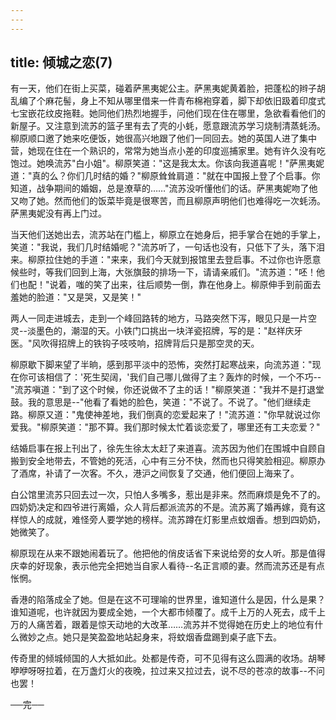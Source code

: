 ```yaml
---
---
---
```

title: 倾城之恋(7)
---






有一天，他们在街上买菜，碰着萨黑夷妮公主。萨黑夷妮黄着脸，把蓬松的辫子胡乱编了个麻花髻，身上不知从哪里借来一件青布棉袍穿着，脚下却依旧趿着印度式七宝嵌花纹皮拖鞋。她同他们热烈地握手，问他们现在住在哪里，急欲看看他们的新屋子。又注意到流苏的篮子里有去了壳的小蚝，愿意跟流苏学习烧制清蒸蚝汤。柳原顺口邀了她来吃便饭，她很高兴地跟了他们一同回去。她的英国人进了集中营，她现在住在一个熟识的，常常为她当点小差的印度巡捕家里。她有许久没有吃饱过。她唤流苏"白小姐"。柳原笑道："这是我太太。你该向我道喜呢！"萨黑夷妮道："真的么？你们几时结的婚？"柳原耸耸肩道："就在中国报上登了个启事。你知道，战争期间的婚姻，总是潦草的……"流苏没听懂他们的话。萨黑夷妮吻了他又吻了她。然而他们的饭菜毕竟是很寒苦，而且柳原声明他们也难得吃一次蚝汤。萨黑夷妮没有再上门过。

当天他们送她出去，流苏站在门槛上，柳原立在她身后，把手掌合在她的手掌上，笑道："我说，我们几时结婚呢？"流苏听了，一句话也没有，只低下了头，落下泪来。柳原拉住她的手道："来来，我们今天就到报馆里去登启事。不过你也许愿意候些时，等我们回到上海，大张旗鼓的排场一下，请请亲戚们。"流苏道："呸！他们也配！"说着，嗤的笑了出来，往后顺势一倒，靠在他身上。柳原伸手到前面去羞她的脸道："又是哭，又是笑！"

两人一同走进城去，走到一个峰回路转的地方，马路突然下泻，眼见只是一片空灵--淡墨色的，潮湿的天。小铁门口挑出一块洋瓷招牌，写的是："赵祥庆牙医。"风吹得招牌上的铁钩子吱吱响，招牌背后只是那空灵的天。

柳原歇下脚来望了半晌，感到那平淡中的恐怖，突然打起寒战来，向流苏道："现在你可该相信了：'死生契阔，'我们自己哪儿做得了主？轰炸的时候，一个不巧--"流苏嗔道："到了这个时候，你还说做不了主的话！"柳原笑道："我并不是打退堂鼓。我的意思是--"他看了看她的脸色，笑道："不说了。不说了。"他们继续走路。柳原又道："鬼使神差地，我们倒真的恋爱起来了！"流苏道："你早就说过你爱我。"柳原笑道："那不算。我们那时候太忙着谈恋爱了，哪里还有工夫恋爱？"

结婚启事在报上刊出了，徐先生徐太太赶了来道喜。流苏因为他们在围城中自顾自搬到安全地带去，不管她的死活，心中有三分不快，然而也只得笑脸相迎。柳原办了酒席，补请了一次客。不久，港沪之间恢复了交通，他们便回上海来了。

白公馆里流苏只回去过一次，只怕人多嘴多，惹出是非来。然而麻烦是免不了的。四奶奶决定和四爷进行离婚，众人背后都派流苏的不是。流苏离了婚再嫁，竟有这样惊人的成就，难怪旁人要学她的榜样。流苏蹲在灯影里点蚊烟香。想到四奶奶，她微笑了。

柳原现在从来不跟她闹着玩了。他把他的俏皮话省下来说给旁的女人听。那是值得庆幸的好现象，表示他完全把她当自家人看待--名正言顺的妻。然而流苏还是有点怅惘。

香港的陷落成全了她。但是在这不可理喻的世界里，谁知道什么是因，什么是果？谁知道呢，也许就因为要成全她，一个大都市倾覆了。成千上万的人死去，成千上万的人痛苦着，跟着是惊天动地的大改革……流苏并不觉得她在历史上的地位有什么微妙之点。她只是笑盈盈地站起身来，将蚊烟香盘踢到桌子底下去。

传奇里的倾城倾国的人大抵如此。处都是传奇，可不见得有这么圆满的收场。胡琴咿咿呀呀拉着，在万盏灯火的夜晚，拉过来又拉过去，说不尽的苍凉的故事--不问也罢！

──完──